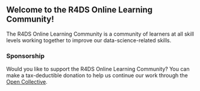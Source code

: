 ## Welcome to the R4DS Online Learning Community!

The R4DS Online Learning Community is a community of learners at all skill levels working together to improve our data-science-related skills.

### Sponsorship

Would you like to support the R4DS Online Learning Community? You can make a tax-deductible donation to help us continue our work through the [Open Collective](https://opencollective.com/r4ds).
